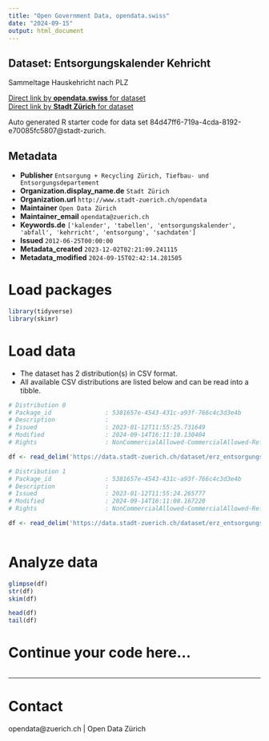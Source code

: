 ```yaml
---
title: "Open Government Data, opendata.swiss"
date: "2024-09-15"
output: html_document
---
```


## Dataset: Entsorgungskalender Kehricht

Sammeltage Hauskehricht nach PLZ

[Direct link by **opendata.swiss** for dataset](https://opendata.swiss/de/dataset/entsorgungskalender-kehricht2)<br>
[Direct link by **Stadt Zürich** for dataset](https://data.stadt-zuerich.ch/dataset/erz_entsorgungskalender_kehricht)

Auto generated R starter code for data set 84d47ff6-719a-4cda-8192-e70085fc5807@stadt-zurich.

## Metadata

- **Publisher** `Entsorgung + Recycling Zürich, Tiefbau- und Entsorgungsdepartement`
- **Organization.display_name.de** `Stadt Zürich`
- **Organization.url** `http://www.stadt-zuerich.ch/opendata`
- **Maintainer** `Open Data Zürich`
- **Maintainer_email** `opendata@zuerich.ch`
- **Keywords.de** `['kalender', 'tabellen', 'entsorgungskalender', 'abfall', 'kehrricht', 'entsorgung', 'sachdaten']`
- **Issued** `2012-06-25T00:00:00`
- **Metadata_created** `2023-12-02T02:21:09.241115`
- **Metadata_modified** `2024-09-15T02:42:14.281505`


# Load packages

```r

library(tidyverse)
library(skimr)

```

# Load data

-   The dataset has 2 distribution(s) in CSV format.
-   All available CSV distributions are listed below and can be read into a tibble.

```r

# Distribution 0
# Package_id               : 5381657e-4543-431c-a93f-766c4c3d3e4b
# Description              : 
# Issued                   : 2023-01-12T11:55:25.731649
# Modified                 : 2024-09-14T16:11:10.130404
# Rights                   : NonCommercialAllowed-CommercialAllowed-ReferenceNotRequired

df <- read_delim('https://data.stadt-zuerich.ch/dataset/erz_entsorgungskalender_kehricht/download/entsorgungskalender_kehricht_2024.csv')

# Distribution 1
# Package_id               : 5381657e-4543-431c-a93f-766c4c3d3e4b
# Description              : 
# Issued                   : 2023-01-12T11:55:24.265777
# Modified                 : 2024-09-14T16:11:08.167220
# Rights                   : NonCommercialAllowed-CommercialAllowed-ReferenceNotRequired

df <- read_delim('https://data.stadt-zuerich.ch/dataset/erz_entsorgungskalender_kehricht/download/entsorgungskalender_kehricht_2023.csv')



```

# Analyze data

```r

glimpse(df)
str(df)
skim(df)

head(df)
tail(df)

```

# Continue your code here...

```r

```

------------------------------------------------------------------------

# Contact

opendata@zuerich.ch | Open Data Zürich
